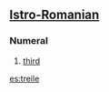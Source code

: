 ==[[Istro-Romanian]]==

===Numeral===
{{head|ruo|number|g=m|feminine|treia}}

# {{ordinal|lang=ruo}} [[third]]

[[es:treile]]